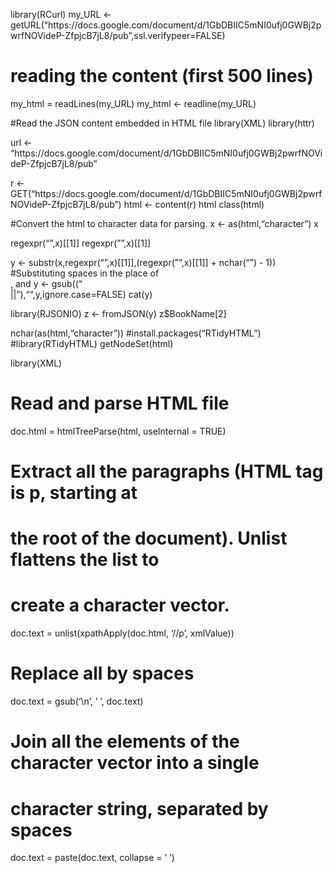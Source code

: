 library(RCurl)
my_URL <- getURL("https://docs.google.com/document/d/1GbDBIIC5mNI0ufj0GWBj2pwrfNOVideP-ZfpjcB7jL8/pub",ssl.verifypeer=FALSE)


# reading the content (first 500 lines)
my_html = readLines(my_URL)
my_html <- readline(my_URL)

#Read the JSON content embedded in HTML file
library(XML)
library(httr)

url <- "https://docs.google.com/document/d/1GbDBIIC5mNI0ufj0GWBj2pwrfNOVideP-ZfpjcB7jL8/pub"

r <- GET("https://docs.google.com/document/d/1GbDBIIC5mNI0ufj0GWBj2pwrfNOVideP-ZfpjcB7jL8/pub")
html <- content(r)
html
class(html)

#Convert the html to character data for parsing.
x <- as(html,"character")
x

regexpr("<span>",x)[[1]]
regexpr("</span>",x)[[1]]

y <- substr(x,regexpr("<span>",x)[[1]],(regexpr("</span>",x)[[1]] + nchar("</span>") - 1))
#Substituting spaces in the place of <br>, <span> and </span>
y <- gsub(("<br>|<span>|</span>"),"",y,ignore.case=FALSE)
cat(y)

library(RJSONIO)
z <- fromJSON(y)
z$BookName[2]



nchar(as(html,"character"))
#install.packages("RTidyHTML")
#library(RTidyHTML)
getNodeSet(html)



library(XML)
 
# Read and parse HTML file
doc.html = htmlTreeParse(html,
           useInternal = TRUE)
 
# Extract all the paragraphs (HTML tag is p, starting at
# the root of the document). Unlist flattens the list to
# create a character vector.
doc.text = unlist(xpathApply(doc.html, '//p', xmlValue))
 
# Replace all \n by spaces
doc.text = gsub('\\n', ' ', doc.text)
 
# Join all the elements of the character vector into a single
# character string, separated by spaces
doc.text = paste(doc.text, collapse = ' ')
